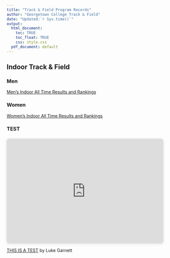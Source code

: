 ```yaml
---
title: "Track & Field Program Records"
author: "Georgetown College Track & Field"
date: "Updated:`r Sys.time()`"
output:
  html_document:
    toc: TRUE
    toc_float: TRUE
    css: style.css
  pdf_document: default
---
```


## Indoor Track & Field

### Men

<a href="MensIndoorTFAllTimeResults.html" title="Men's Indoor">Men's Indoor All Time Results and Rankings</a>

### Women

<a href="WomensIndoorTFAllTimeResults.html" title="Men's Indoor">Women's Indoor All Time Results and Rankings</a>

### TEST

<div style="position: relative; width: 100%; height: 0; padding-top: 57.1429%;
 padding-bottom: 48px; box-shadow: 0 2px 8px 0 rgba(63,69,81,0.16); margin-top: 1.6em; margin-bottom: 0.9em; overflow: hidden;
 border-radius: 8px; will-change: transform;">
  <iframe loading="lazy" style="position: absolute; width: 100%; height: 100%; top: 0; left: 0; border: none; padding: 0;margin: 0;"
    src="https:&#x2F;&#x2F;www.canva.com&#x2F;design&#x2F;DAExtml0zgY&#x2F;view?embed">
  </iframe>
</div>
<a href="https:&#x2F;&#x2F;www.canva.com&#x2F;design&#x2F;DAExtml0zgY&#x2F;view?utm_content=DAExtml0zgY&amp;utm_campaign=designshare&amp;utm_medium=embeds&amp;utm_source=link" target="_blank" rel="noopener">THIS IS A TEST</a> by Luke Garnett